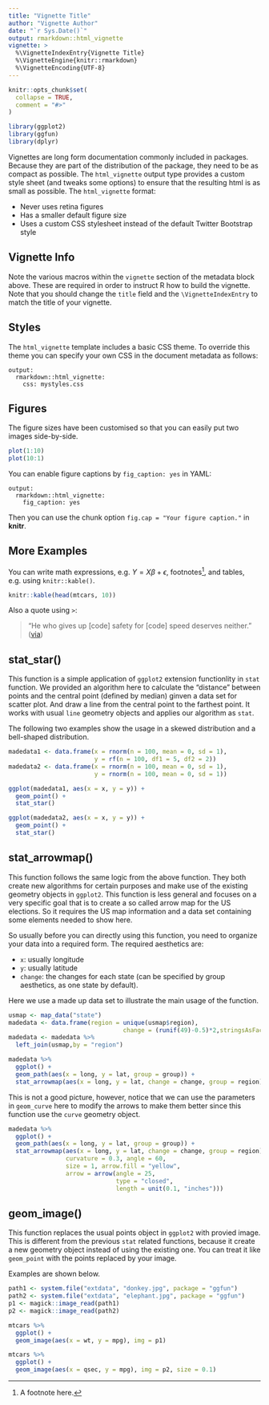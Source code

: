 ```yaml
---
title: "Vignette Title"
author: "Vignette Author"
date: "`r Sys.Date()`"
output: rmarkdown::html_vignette
vignette: >
  %\VignetteIndexEntry{Vignette Title}
  %\VignetteEngine{knitr::rmarkdown}
  %\VignetteEncoding{UTF-8}
---
```


```r
knitr::opts_chunk$set(
  collapse = TRUE,
  comment = "#>"
)

library(ggplot2)
library(ggfun)
library(dplyr)
```

Vignettes are long form documentation commonly included in packages. Because they are part of the distribution of the package, they need to be as compact as possible. The `html_vignette` output type provides a custom style sheet (and tweaks some options) to ensure that the resulting html is as small as possible. The `html_vignette` format:

- Never uses retina figures
- Has a smaller default figure size
- Uses a custom CSS stylesheet instead of the default Twitter Bootstrap style

## Vignette Info

Note the various macros within the `vignette` section of the metadata block above. These are required in order to instruct R how to build the vignette. Note that you should change the `title` field and the `\VignetteIndexEntry` to match the title of your vignette.

## Styles

The `html_vignette` template includes a basic CSS theme. To override this theme you can specify your own CSS in the document metadata as follows:

    output: 
      rmarkdown::html_vignette:
        css: mystyles.css

## Figures

The figure sizes have been customised so that you can easily put two images side-by-side. 

```r
plot(1:10)
plot(10:1)
```

You can enable figure captions by `fig_caption: yes` in YAML:

    output:
      rmarkdown::html_vignette:
        fig_caption: yes

Then you can use the chunk option `fig.cap = "Your figure caption."` in **knitr**.

## More Examples

You can write math expressions, e.g. $Y = X\beta + \epsilon$, footnotes^[A footnote here.], and tables, e.g. using `knitr::kable()`.

```r
knitr::kable(head(mtcars, 10))
```

Also a quote using `>`:

> "He who gives up [code] safety for [code] speed deserves neither."
([via](https://twitter.com/hadleywickham/status/504368538874703872))






## stat_star()

This function is a simple application of `ggplot2` extension functionlity in `stat` function. We provided an algorithm here to calculate the "distance" between points and the central point (defined by median) ginven a data set for scatter plot. And draw a line from the central point to the farthest point. It works with usual `line` geometry objects and applies our algorithm as `stat`.

The following two examples show the usage in a skewed distribution and a bell-shaped distribution.

```r
madedata1 <- data.frame(x = rnorm(n = 100, mean = 0, sd = 1), 
                        y = rf(n = 100, df1 = 5, df2 = 2))
madedata2 <- data.frame(x = rnorm(n = 100, mean = 0, sd = 1), 
                        y = rnorm(n = 100, mean = 0, sd = 1))

ggplot(madedata1, aes(x = x, y = y)) + 
  geom_point() + 
  stat_star()

ggplot(madedata2, aes(x = x, y = y)) + 
  geom_point() + 
  stat_star()
```

## stat_arrowmap()

This function follows the same logic from the above function. They both create new algorithms for certain purposes and make use of the existing geometry objects in `ggplot2`. This function is less general and focuses on a very specific goal that is to create a so called arrow map for the US elections. So it requires the US map information and a data set containing some elements needed to show here.

So usually before you can directly using this function, you need to organize your data into a required form. The required aesthetics are:

- `x`: usually longitude
- `y`: usually latitude
- `change`: the changes for each state (can be specified by group aesthetics, as one state by default).

Here we use a made up data set to illustrate the main usage of the function.

```r
usmap <- map_data("state")
madedata <- data.frame(region = unique(usmap$region), 
                                change = (runif(49)-0.5)*2,stringsAsFactors = FALSE)
madedata <- madedata %>%
  left_join(usmap,by = "region")

madedata %>%
  ggplot() +
  geom_path(aes(x = long, y = lat, group = group)) +
  stat_arrowmap(aes(x = long, y = lat, change = change, group = region))
```

This is not a good picture, however, notice that we can use the parameters in `geom_curve` here to modify the arrows to make them better since this function use the `curve` geometry object.

```r
madedata %>%
  ggplot() +
  geom_path(aes(x = long, y = lat, group = group)) +
  stat_arrowmap(aes(x = long, y = lat, change = change, group = region),
                curvature = 0.3, angle = 60,
                size = 1, arrow.fill = "yellow", 
                arrow = arrow(angle = 25,
                              type = "closed",
                              length = unit(0.1, "inches")))
```

## geom_image()

This function replaces the usual points object in `ggplot2` with provied image. This is different from the previous `stat` related functions, because it create a new geometry object instead of using the existing one. You can treat it like `geom_point` with the points replaced by your image.

Examples are shown below.

```r
path1 <- system.file("extdata", "donkey.jpg", package = "ggfun")
path2 <- system.file("extdata", "elephant.jpg", package = "ggfun")
p1 <- magick::image_read(path1)
p2 <- magick::image_read(path2)

mtcars %>%
  ggplot() + 
  geom_image(aes(x = wt, y = mpg), img = p1)

mtcars %>%
  ggplot() + 
  geom_image(aes(x = qsec, y = mpg), img = p2, size = 0.1)
```
